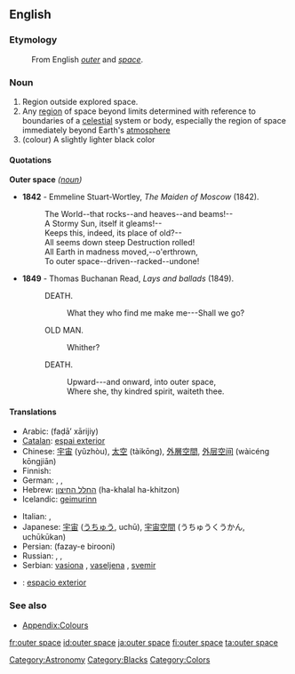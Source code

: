 {{wikipedia}}
==English==

===Etymology===
: From English ''[[outer]]'' and ''[[space]]''.

===Noun===
{{en-noun|-}}

# Region outside explored space.
# Any [[region]] of space beyond limits determined with reference to boundaries of a [[celestial]] system or body, especially the region of space immediately beyond Earth's [[atmosphere]]
# (colour) A slightly lighter black color
#: {{color panel|001041}}

====Quotations====
;'''Outer space''' ''([[noun]])''
* '''1842''' - Emmeline Stuart-Wortley, ''The Maiden of Moscow'' (1842).
*: The World--that rocks--and heaves--and beams!--
*: A Stormy Sun, itself it gleams!--
*: Keeps this, indeed, its place of old?--
*: All seems down steep Destruction rolled!
*: All Earth in madness moved,--o'erthrown,
*: To outer space--driven--racked--undone!
* '''1849''' - Thomas Buchanan Read, ''Lays and ballads'' (1849).
*: DEATH.
*:: What they who find me make me---Shall we go?
*: OLD MAN.
*:: Whither?
*: DEATH.
*:: Upward---and onward, into outer space,
*:: Where she, thy kindred spirit, waiteth thee.

====Translations====
{{trans-top|region}}
* Arabic: {{Arab|[[فضاء خارجي]]}} (faḍā’ xārijiy)
* [[Catalan]]: [[espai exterior]]
* Chinese: [[宇宙]] (yǔzhòu), [[太空]] (tàikōng), [[外層空間]], [[外层空间]] (wàicéng kōngjiān)
* Finnish: {{t-|fi|ulkoavaruus}}
* German: {{t+|de|Weltraum|m}}, {{t+|de|All|n}}, {{t+|de|Weltall|n}}
* Hebrew: [[החלל החיצון]] (ha-khalal ha-khitzon)
* Icelandic: [[geimurinn]] {{m}}
{{trans-mid}}
* Italian: {{t-|it|spazio cosmico|m}}, {{t+|it|cosmo|m}}
* Japanese: [[宇宙]] ([[うちゅう]], uchū), [[宇宙空間]] (うちゅうくうかん, uchūkūkan)
* Persian: {{fa-Arab|[[فضای بیرونی]]}} (fazay-e birooni)
* Russian: {{t|ru|космос|m|tr=kósmos|sc=Cyrl}}, {{t|ru|открытый космос|m|tr=otkrýtyj kósmos|sc=Cyrl}}, {{t|ru|космическое пространство|n|tr=kosmíčeskoje prostránstvo|sc=Cyrl}}
* Serbian: [[vasiona]] {{f}}, [[vaseljena]] {{f}}, [[svemir]] {{m}}
{{trans-bottom}}

{{trans-top|colour}}
{{trans-mid}}
{{trans-bottom}}

{{checktrans}}
<!--Remove this section once all of the translations below have been moved into the tables above.-->
* {{ttbc|Spanish}}: [[espacio exterior]]

===See also===
* [[Appendix:Colours]]

[[Category:Astronomy]]
[[Category:Blacks]]
[[Category:Colors]]

[[fr:outer space]]
[[id:outer space]]
[[ja:outer space]]
[[fi:outer space]]
[[ta:outer space]]
